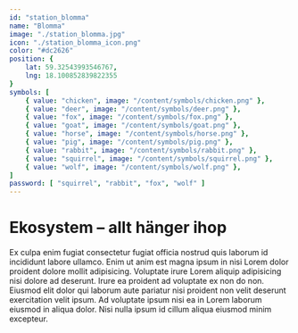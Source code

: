 ```yaml
---
id: "station_blomma"
name: "Blomma"
image: "./station_blomma.jpg"
icon: "./station_blomma_icon.png"
color: "#dc2626"
position: {
	lat: 59.32543993546767,
	lng: 18.100852839822355
}
symbols: [
	{ value: "chicken", image: "/content/symbols/chicken.png" },
	{ value: "deer", image: "/content/symbols/deer.png" },
	{ value: "fox", image: "/content/symbols/fox.png" },
	{ value: "goat", image: "/content/symbols/goat.png" },
	{ value: "horse", image: "/content/symbols/horse.png" },
	{ value: "pig", image: "/content/symbols/pig.png" },
	{ value: "rabbit", image: "/content/symbols/rabbit.png" },
	{ value: "squirrel", image: "/content/symbols/squirrel.png" },
	{ value: "wolf", image: "/content/symbols/wolf.png" },
]
password: [ "squirrel", "rabbit", "fox", "wolf" ]
---
```


# Ekosystem – allt hänger ihop

Ex culpa enim fugiat consectetur fugiat officia nostrud quis laborum id incididunt labore ullamco. Enim ut anim est magna ipsum in nisi Lorem dolor proident dolore mollit adipisicing. Voluptate irure Lorem aliquip adipisicing nisi dolore ad deserunt. Irure ea proident ad voluptate ex non do non. Eiusmod elit dolor qui laborum aute pariatur nisi proident non velit deserunt exercitation velit ipsum. Ad voluptate ipsum nisi ea in Lorem laborum eiusmod in aliqua dolor. Nisi nulla ipsum id cillum aliqua eiusmod minim excepteur.
